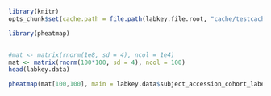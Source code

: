 ```r
library(knitr)
opts_chunk$set(cache.path = file.path(labkey.file.root, "cache/testcache", labkey.user.email, ""))
```

```r
library(pheatmap)
```

```r
```


```r
#mat <- matrix(rnorm(1e8, sd = 4), ncol = 1e4)
mat <- matrix(rnorm(100*100, sd = 4), ncol = 100)
head(labkey.data)
```

```r
pheatmap(mat[100,100], main = labkey.data$subject_accession_cohort_label[1], cluster_rows=FALSE, cluster_cols=FALSE, breaks=seq(-6,6,1))
```

